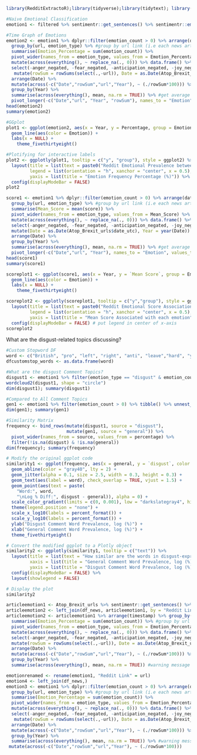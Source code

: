 ```r
library(RedditExtractoR);library(tidyverse);library(tidytext); library(wordcloud2); library(textdata); library(lubridate); library(ggrepel); library(directlabels); library(ggthemes); library(sentimentr); library(gridExtra); library(plotly); library(scales)
```

```r
#Naive Emotional Classification
emotion1 <- filtered %>% sentimentr::get_sentences() %>% sentimentr::emotion()
```

```r
#Time Graph of Emotions
emotion2 <- emotion1 %>% dplyr::filter(emotion_count > 0) %>% arrange(date) %>% #only keep instances where an emotion count was recorded for a comment
  group_by(url, emotion_type) %>% #group by url link (i.e each news article) and emotions 
  summarise(Emotion_Percentage = sum(emotion_count)) %>% 
  pivot_wider(names_from = emotion_type, values_from = Emotion_Percentage) %>% #rows correspond to each post and columns are counts of each emotion. 
  mutate(across(everything(), ~ replace_na(., 0))) %>% data.frame() %>% #removes all NA values
  select(-anger_negated, -fear_negated, -anticipation_negated, -joy_negated, -trust_negated, -sadness_negated, -surprise_negated,-disgust_negated, -trust) %>% #removes selected emotions
   mutate(rowSum = rowSums(select(.,-url)), Date = as.Date(Atop_Brexit_urls$date_utc), Year = year(Date)) %>% 
  arrange(Date) %>% 
  mutate(across(-c("Date","rowSum","url","Year"), ~ (./rowSum*100))) %>% #convert into percentages 
  group_by(Year) %>% 
  summarise(across(everything(), mean, na.rm = TRUE)) %>% #get average percentages for each year. 
  pivot_longer(-c("Date","url", "Year", "rowSum"), names_to = "Emotion", values_to = "Percentage") 
head(emotion2)
summary(emotion2)
```


```r
#GGplot
plot1 <- ggplot(emotion2, aes(x = Year, y = Percentage, group = Emotion)) + 
  geom_line(aes(color = Emotion)) +
  labs(x = NULL) + 
    theme_fivethirtyeight()
```

```r
#Plotifying for interactive labels
plot2 <- ggplotly(plot1, tooltip = c("y", "group"), style = ggplot2) %>%
  layout(title = list(text = paste0("Reddit Emotional Prevalence between 2016-2023", "<br>", "<sup>", "Which emotions dominated Brexit-related reddit discussions over time?", "</sup>")), 
         legend = list(orientation = "h", xanchor = "center", x = 0.5), 
         yaxis = list(title = "Emotion Frequency Percentage (%)")) %>% 
  config(displayModeBar = FALSE)
plot2
```

```r
score1 <- emotion1 %>% dplyr::filter(emotion_count > 0) %>% arrange(date) %>% #only keep instances where an emotion count was recorded for a comment
  group_by(url, emotion_type) %>% #group by url link (i.e each news article/post) and emotions 
  summarise(Mean_Score = mean(score)) %>% 
  pivot_wider(names_from = emotion_type, values_from = Mean_Score) %>% #gets data in desired format of where rows correspond to each post and columns are counts of each emotion. 
  mutate(across(everything(), ~ replace_na(., 0))) %>% data.frame() %>% #removes all NA values
  select(-anger_negated, -fear_negated, -anticipation_negated, -joy_negated, -trust_negated, -sadness_negated, -surprise_negated, -disgust_negated, -trust) %>% 
  mutate(Date = as.Date(Atop_Brexit_urls$date_utc), Year = year(Date)) %>% #attaches date of the Brexit url and converts it to date format. the dates should correspond to the correct urls as both Atop_Brexit_url and filteredemotion1 have been arranged from earliest to latest date. 
  arrange(Date) %>% 
  group_by(Year) %>% 
  summarise(across(everything(), mean, na.rm = TRUE)) %>% #get average percentages for each year. 
  pivot_longer(-c("Date","url", "Year"), names_to = "Emotion", values_to = "Mean Score") 
head(score1)
summary(score1)
```
```r
scoreplot1 <- ggplot(score1, aes(x = Year, y = `Mean Score`, group = Emotion)) + 
  geom_line(aes(color = Emotion)) +
  labs(x = NULL) + 
    theme_fivethirtyeight()
```

```r
scoreplot2 <- ggplotly(scoreplot1, tooltip = c("y","group"), style = ggplot2) %>%
  layout(title = list(text = paste0("Reddit Emotional Score Associations between 2016-2023", "<br>", "<sup>", "Which emotional comments were associated with the highest scores (upvotes-downvotes) and how did it change over time?", "</sup>")), 
         legend = list(orientation = "h", xanchor = "center", x = 0.5), 
         yaxis = list(title = "Mean Score Associated with each emotion")) %>% 
  config(displayModeBar = FALSE) # put legend in center of x-axis 
scoreplot2
```

What are the disgust-related topics discussing?  
```r
#Custom Stopword DF
word <- c("British", "pro", "left", "right", "anti", "leave","hard", "yeah", "gt", "brexit", "https", "http", "lot", "amp", "single")
dfcustomstop_words <- as.data.frame(word)
```

```r
#What are the disgust Comment Topics? 
disgust1 <- emotion1 %>% filter(emotion_type == "disgust" & emotion_count > 0) %>% tibble() %>% unnest_tokens(word,comment) %>% left_join(sentiments, by = "word") %>% anti_join(stop_words, by = "word") %>% anti_join(dfcustomstop_words, by = "word") %>% arrange(timestamp) %>% mutate(sentiments = as.factor(sentiment)) %>% filter(is.na(sentiment)) %>% count(word, sort = T) %>% rename(freq = n) %>% mutate(percentage = freq/sum(freq)) %>% top_n(50, wt = freq) %>% select(-freq)
wordcloud2(disgust1, shape = "circle")
dim(disgust1); summary(disgust1)
```

```r
#Compared to All Comment Topics
gen1 <- emotion1 %>% filter(emotion_count > 0) %>% tibble() %>% unnest_tokens(word,comment) %>% left_join(sentiments, by = "word") %>% anti_join(stop_words, by = "word") %>% anti_join(dfcustomstop_words, by = "word") %>% arrange(timestamp) %>% mutate(sentiments = as.factor(sentiment)) %>% filter(is.na(sentiment)) %>% count(word, sort = T) %>% rename(freq = n) %>% mutate(percentage = freq/sum(freq)) %>% top_n(50, wt = freq) %>% select(-freq)
dim(gen1); summary(gen1)
```

```r
#Similarity Matrix
frequency <- bind_rows(mutate(disgust1, source = "disgust"),
                       mutate(gen1, source = "general")) %>% 
  pivot_wider(names_from = source, values_from = percentage) %>% 
  filter(!is.na(disgust) & !is.na(general))
dim(frequency); summary(frequency)
```


```r
# Modify the original ggplot code
similarity1 <- ggplot(frequency, aes(x = general, y = `disgust`, color = abs(`disgust` - general))) +
  geom_abline(color = "gray40", lty = 2) +
  geom_jitter(alpha = 0.1, size = 2.5, width = 0.3, height = 0.3) +
  geom_text(aes(label = word), check_overlap = TRUE, vjust = 1.5) +
  geom_point(aes(text = paste(
    "Word:", word,    
    "\nLog % Diff:", disgust - general)), alpha = 0) + 
  scale_color_gradient(limits = c(0, 0.001), low = "darkslategray4", high = "gray75", guide = "none") +
  theme(legend.position = "none") +
  scale_x_log10(labels = percent_format()) +
  scale_y_log10(labels = percent_format()) +
  ylab("Disgust Comment Word Prevalence, log (%)") + 
  xlab("General Comment Word Prevalence, log (%)") +
  theme_fivethirtyeight()

# Convert the modified ggplot to a Plotly object
similarity2 <- ggplotly(similarity1, tooltip = c("text")) %>%
  layout(title = list(text = "How similar are the words in disgust-expressing comments to all other comments?"), 
         xaxis = list(title = "General Comment Word Prevalence, log (%)"),
         yaxis = list(title = "Disgust Comment Word Prevalence, log (%)"), margin = list(t= 50)) %>%
  config(displayModeBar = FALSE) %>% 
  layout(showlegend = FALSE)

# Display the plot
similarity2
```

```r
articleemotion1 <- Atop_Brexit_urls %>% sentimentr::get_sentences() %>% sentimentr::emotion() %>% rename("Reddit Link" = url) %>% arrange(date_utc)
articleemotion2 <- left_join(df_news, articleemotion1, by = "Reddit Link")
articleemotion2 <- articleemotion1 %>% arrange(timestamp) %>% group_by(url, emotion_type) %>% 
  summarise(Emotion_Percentage = sum(emotion_count)) %>% #group by url link (i.e each news article/post) 
  pivot_wider(names_from = emotion_type, values_from = Emotion_Percentage) %>% #gets data in desired format of where rows correspond to each post and columns are counts of each emotion. 
  mutate(across(everything(), ~ replace_na(., 0))) %>% data.frame() %>% #removes all NA values
  select(-anger_negated, -fear_negated, -anticipation_negated, -joy_negated, -trust_negated, -sadness_negated, -surprise_negated, -disgust_negated, -trust) %>% 
  mutate(rowSum = rowSums(select(.,-url)), Date = as.Date(Atop_Brexit_urls$date_utc), Year = year(Date)) %>% 
  arrange(Date) %>% 
  mutate(across(-c("Date","rowSum","url","Year"), ~ (./rowSum*100))) %>% #convert into percentages 
  group_by(Year) %>% 
  summarise(across(everything(), mean, na.rm = TRUE)) #warning message is expected, it attempted to summarise the non-numeric/factor urls which do not form part of the analysis. 
```

```r
emotionrenamed <- rename(emotion1, "Reddit Link" = url)
emotion4 <- left_join(df_news,)
emotion3 <- emotion1 %>% dplyr::filter(emotion_count > 0) %>% arrange(date) %>% #only keep instances where an emotion count was recorded for a comment
  group_by(url, emotion_type) %>% #group by url link (i.e each news article) and emotions 
  summarise(Emotion_Percentage = sum(emotion_count)) %>% 
  pivot_wider(names_from = emotion_type, values_from = Emotion_Percentage) %>% #rows correspond to each post and columns are counts of each emotion. 
  mutate(across(everything(), ~ replace_na(., 0))) %>% data.frame() %>% #removes all NA values
  select(-anger_negated, -fear_negated, -anticipation_negated, -joy_negated, -trust_negated, -sadness_negated, -surprise_negated,-disgust_negated, -trust) %>% #removes selected emotions
   mutate(rowSum = rowSums(select(.,-url)), Date = as.Date(Atop_Brexit_urls$date_utc), Year = year(Date)) %>% 
  arrange(Date) %>% 
  mutate(across(-c("Date","rowSum","url","Year"), ~ (./rowSum*100))) %>% #convert into percentages 
  group_by(Year) %>% 
  summarise(across(everything(), mean, na.rm = TRUE)) %>% #warning message is expected, it attempted to summarise the non-numeric/factor urls which do not form part of the analysis. 
 mutate(across(-c("Date","rowSum","url","Year"), ~ (./rowSum*100)))

```




